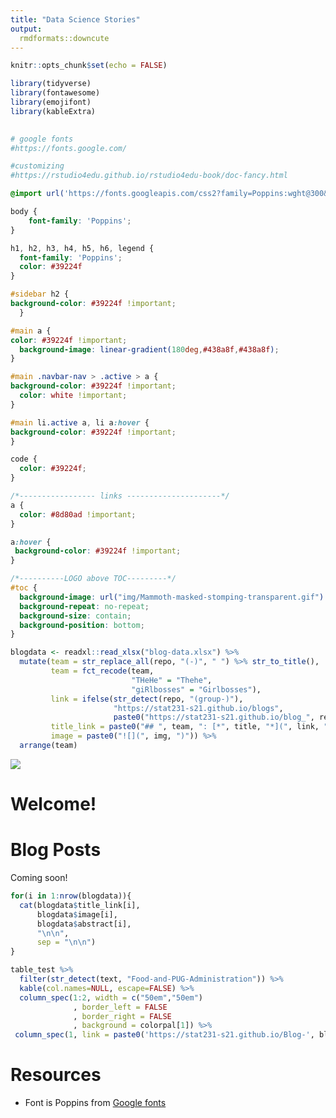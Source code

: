 ```yaml
---
title: "Data Science Stories"
output:
  rmdformats::downcute
---
```

  
```r
knitr::opts_chunk$set(echo = FALSE)

library(tidyverse)
library(fontawesome)
library(emojifont)
library(kableExtra)

 
# google fonts
#https://fonts.google.com/

#customizing
#https://rstudio4edu.github.io/rstudio4edu-book/doc-fancy.html
```

```css

@import url('https://fonts.googleapis.com/css2?family=Poppins:wght@300&display=swap');

body {
    font-family: 'Poppins';
}

h1, h2, h3, h4, h5, h6, legend {
  font-family: 'Poppins';
  color: #39224f
}

#sidebar h2 {
background-color: #39224f !important;
  }

#main a {
color: #39224f !important;
  background-image: linear-gradient(180deg,#438a8f,#438a8f);
}

#main .navbar-nav > .active > a { 
background-color: #39224f !important;
  color: white !important;
}

#main li.active a, li a:hover {
background-color: #39224f !important;
}

code {
  color: #39224f;
}

/*----------------- links ---------------------*/
a { 
  color: #8d80ad !important;
}

a:hover {
 background-color: #39224f !important;
}

/*----------LOGO above TOC---------*/
#toc {
  background-image: url("img/Mammoth-masked-stomping-transparent.gif") !important;
  background-repeat: no-repeat;
  background-size: contain;
  background-position: bottom;
}
```



```r
blogdata <- readxl::read_xlsx("blog-data.xlsx") %>% 
  mutate(team = str_replace_all(repo, "(-)", " ") %>% str_to_title(),
         team = fct_recode(team,
                           "THeHe" = "Thehe",
                           "giRlbosses" = "Girlbosses"),
         link = ifelse(str_detect(repo, "(group-)"),
                       "https://stat231-s21.github.io/blogs",
                       paste0("https://stat231-s21.github.io/blog_", repo)),
         title_link = paste0("## ", team, ": [*", title, "*](", link, ")"),
         image = paste0("![](", img, ")")) %>% 
  arrange(team)
```


![](img/logo231_moodle.png)


# Welcome! 



# Blog Posts 

Coming soon!

```r
for(i in 1:nrow(blogdata)){
  cat(blogdata$title_link[i],
      blogdata$image[i],
      blogdata$abstract[i],
      "\n\n",
      sep = "\n\n")
}
```

<!--
## Food and PUG Administration `r set.seed(15); emo::ji("medicine")`
-->
```r
table_test %>%
  filter(str_detect(text, "Food-and-PUG-Administration")) %>%
  kable(col.names=NULL, escape=FALSE) %>%
  column_spec(1:2, width = c("50em","50em")
              , border_left = FALSE
              , border_right = FALSE
              , background = colorpal[1]) %>%
 column_spec(1, link = paste0('https://stat231-s21.github.io/Blog-', blog_link_names[1]))
```
# Resources 

<ul>
  <li> Font is Poppins from [Google fonts](https://fonts.google.com/) </li>
</ul>

